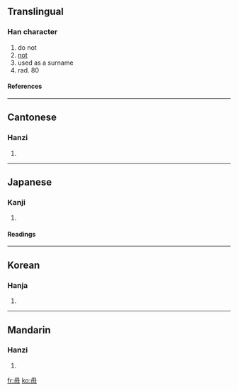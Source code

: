 ==Translingual==
===Han character===
{{Han char|rn=80|rad=毋|as=00|sn=4|four=7750<sub>0</sub>|canj=田十竹 (WJH)}}
# do not
# [[not]]
# used as a surname
# rad. 80
====References====
{{Han ref|kx=0588.230|dkj=16721|dj=0980.290|hdz=42380.010|uh=6BCB|ud=27595|bh=A4F0|bd=42224}}

----
==Cantonese==
===Hanzi===
{{yue-hanzi|jyut=|y=mou4}}
# {{defn|Cantonese}}

----
==Japanese==
===Kanji===
{{ja-kanji|grade=|rs=毋00}}
# {{defn|Japanese}} 
====Readings====
{{ja-readings|on=[[ぶ]] (bu), [[む]] (mu)|kun=[[ない]] (nai), [[なかれ]] (nakare)}}

----
==Korean==
===Hanja===
{{ko-hanja|hangeul=무|eumhun=|rv=mu|mr=mu|y=mu}}
# {{defn|Korean}}

----
==Mandarin==
===Hanzi===
{{cmn-hanzi|pin=[[wú]] (wu2)|wg=wu<sup>2</sup>}}
# {{defn|Mandarin}}

[[fr:毋]]
[[ko:毋]]
